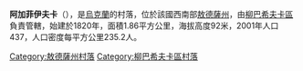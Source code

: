 {{coord|47|47|7|N|30|22|18|E|scale:30000|display=title}}

'''阿加菲伊夫卡'''（{{lang-uk|Агафіївка}}），是[[烏克蘭|烏克蘭]]的村落，位於該國西南部[[敖德薩州|敖德薩州]]，由[[柳巴希夫卡區|柳巴希夫卡區]]負責管轄，始建於1820年，面積1.86平方公里，海拔高度92米，2001年人口437，人口密度每平方公里235.2人。

{{DEFAULTSORT:Агафіївка}}
[[Category:敖德薩州村落|Category:敖德薩州村落]]
[[Category:柳巴希夫卡區村落|Category:柳巴希夫卡區村落]]


{{Odessa-geo-stub}}